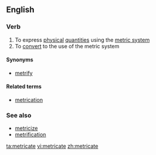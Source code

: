 ==English==

===Verb===
{{en-verb|metricat}}

# To express [[physical]] [[quantity|quantities]] using the [[metric system]]
# To [[convert]] to the use of the metric system

====Synonyms====
* {{sense|jurisdictional conversion to using metric}} [[metrify]] {{qualifier|US|Canada}}

====Related terms====
* [[metrication]]

===See also===
* [[metricize]]
* [[metrification]]

[[ta:metricate]]
[[vi:metricate]]
[[zh:metricate]]